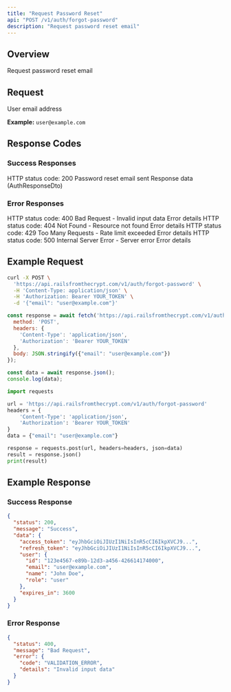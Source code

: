 ```yaml
---
title: "Request Password Reset"
api: "POST /v1/auth/forgot-password"
description: "Request password reset email"
---
```


## Overview

Request password reset email

## Request

<ParamField body="email" type="string" required>
  User email address
  
  **Example:** `user@example.com`
</ParamField>

## Response Codes

### Success Responses

<ResponseField name="status" type="number">
  HTTP status code: 200
</ResponseField>

<ResponseField name="message" type="string">
  Password reset email sent
</ResponseField>

<ResponseField name="data" type="object">
  Response data (AuthResponseDto)
</ResponseField>

### Error Responses

<ResponseField name="status" type="number">
  HTTP status code: 400
</ResponseField>

<ResponseField name="message" type="string">
  Bad Request - Invalid input data
</ResponseField>

<ResponseField name="error" type="object">
  Error details
</ResponseField>

<ResponseField name="status" type="number">
  HTTP status code: 404
</ResponseField>

<ResponseField name="message" type="string">
  Not Found - Resource not found
</ResponseField>

<ResponseField name="error" type="object">
  Error details
</ResponseField>

<ResponseField name="status" type="number">
  HTTP status code: 429
</ResponseField>

<ResponseField name="message" type="string">
  Too Many Requests - Rate limit exceeded
</ResponseField>

<ResponseField name="error" type="object">
  Error details
</ResponseField>

<ResponseField name="status" type="number">
  HTTP status code: 500
</ResponseField>

<ResponseField name="message" type="string">
  Internal Server Error - Server error
</ResponseField>

<ResponseField name="error" type="object">
  Error details
</ResponseField>

## Example Request

<CodeGroup>

```bash cURL
curl -X POST \
  'https://api.railsfromthecrypt.com/v1/auth/forgot-password' \
  -H 'Content-Type: application/json' \
  -H 'Authorization: Bearer YOUR_TOKEN' \
  -d '{"email": "user@example.com"}'
```

```javascript JavaScript
const response = await fetch('https://api.railsfromthecrypt.com/v1/auth/forgot-password', {
  method: 'POST',
  headers: {
    'Content-Type': 'application/json',
    'Authorization': 'Bearer YOUR_TOKEN'
  },
  body: JSON.stringify({"email": "user@example.com"})
});

const data = await response.json();
console.log(data);
```

```python Python
import requests

url = 'https://api.railsfromthecrypt.com/v1/auth/forgot-password'
headers = {
    'Content-Type': 'application/json',
    'Authorization': 'Bearer YOUR_TOKEN'
}
data = {"email": "user@example.com"}

response = requests.post(url, headers=headers, json=data)
result = response.json()
print(result)
```

</CodeGroup>

## Example Response

### Success Response

```json
{
  "status": 200,
  "message": "Success",
  "data": {
    "access_token": "eyJhbGciOiJIUzI1NiIsInR5cCI6IkpXVCJ9...",
    "refresh_token": "eyJhbGciOiJIUzI1NiIsInR5cCI6IkpXVCJ9...",
    "user": {
      "id": "123e4567-e89b-12d3-a456-426614174000",
      "email": "user@example.com",
      "name": "John Doe",
      "role": "user"
    },
    "expires_in": 3600
  }
}
```

### Error Response

```json
{
  "status": 400,
  "message": "Bad Request",
  "error": {
    "code": "VALIDATION_ERROR",
    "details": "Invalid input data"
  }
}
```